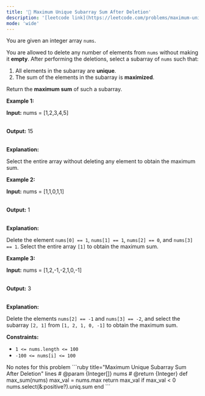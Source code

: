 ```yaml
---
title: '🧩 Maximum Unique Subarray Sum After Deletion'
description: '[leetcode link](https://leetcode.com/problems/maximum-unique-subarray-sum-after-deletion/description/)'
mode: 'wide'
---
```

<Tabs>
  <Tab title="Question" icon="circle-question" iconType="regular">
    <Card>
      <p>You are given an integer array <code>nums</code>.</p>  <p>You are allowed to delete any number of elements from <code>nums</code> without making it <strong>empty</strong>. After performing the deletions, select a <span data-keyword="subarray-nonempty">subarray</span> of <code>nums</code> such that:</p>  <ol>  <li>All elements in the subarray are <strong>unique</strong>.</li>  <li>The sum of the elements in the subarray is <strong>maximized</strong>.</li> </ol>  <p>Return the <strong>maximum sum</strong> of such a subarray.</p>   <p><strong class="example">Example 1:</strong></p>  <div class="example-block"> <p><strong>Input:</strong> <span class="example-io">nums = [1,2,3,4,5]</span></p>  <p><br/> <strong>Output:</strong> <span class="example-io">15</span></p>  <p><br/> <strong>Explanation:</strong></p>  <p>Select the entire array without deleting any element to obtain the maximum sum.</p> </div>  <p><strong class="example">Example 2:</strong></p>  <div class="example-block"> <p><strong>Input:</strong> <span class="example-io">nums = [1,1,0,1,1]</span></p>  <p><br/> <strong>Output:</strong> 1</p>  <p><br/> <strong>Explanation:</strong></p>  <p>Delete the element <code>nums[0] == 1</code>, <code>nums[1] == 1</code>, <code>nums[2] == 0</code>, and <code>nums[3] == 1</code>. Select the entire array <code>[1]</code> to obtain the maximum sum.</p> </div>  <p><strong class="example">Example 3:</strong></p>  <div class="example-block"> <p><strong>Input:</strong> <span class="example-io">nums = [1,2,-1,-2,1,0,-1]</span></p>  <p><br/> <strong>Output:</strong> 3</p>  <p><br/> <strong>Explanation:</strong></p>  <p>Delete the elements <code>nums[2] == -1</code> and <code>nums[3] == -2</code>, and select the subarray <code>[2, 1]</code> from <code>[1, 2, 1, 0, -1]</code> to obtain the maximum sum.</p> </div>   <p><strong>Constraints:</strong></p>  <ul>  <li><code>1 &lt;= nums.length &lt;= 100</code></li>  <li><code>-100 &lt;= nums[i] &lt;= 100</code></li> </ul> 
    </Card>
  </Tab>
  <Tab title="Solution" icon="lightbulb" iconType="regular" >
    <Card>
      No notes for this problem
    </Card>
  <Expandable title="code">
    <CodeGroup dropdown>
```ruby title="Maximum Unique Subarray Sum After Deletion" lines
# @param {Integer[]} nums
# @return {Integer}
def max_sum(nums)
  max_val = nums.max
  return max_val if max_val < 0
  nums.select(&:positive?).uniq.sum
end
```
    </CodeGroup>
  </Expandable>
  </Tab>
</Tabs>
